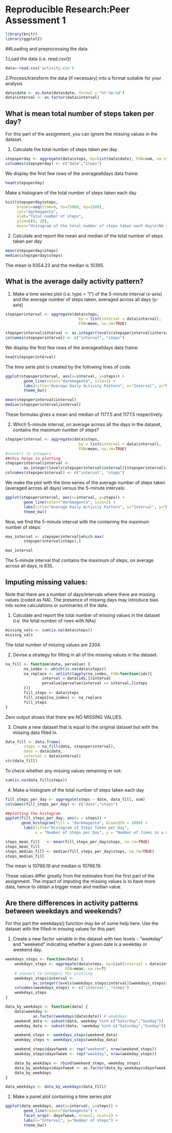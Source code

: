 
# Reproducible Research:Peer Assessment 1
```r
library(knitr)
library(ggplot2)
```

##Loading and preprocessing the data

1.Load the data (i.e. read.csv())

```r
data<-read.csv('activity.csv')
```

2.Process/transform the data (if necessary) into a format suitable for your analysis

```r
data$date <- as.Date(data$date, format = "%Y-%m-%d")
data$interval <- as.factor(data$interval)
```

## What is mean total number of steps taken per day?

For this part of the assignment, you can ignore the missing values in the dataset.

1. Calculate the total number of steps taken per day

```r
stepsperday <- aggregate(data$steps, by=list(data$date), FUN=sum, na.rm=TRUE)
colnames(stepsperday) <- c("date","steps")
```

We display the first few rows of the averagealldays data frame:
```r
head(stepsperday)
```

Make a histogram of the total number of steps taken each day

```r
hist(stepsperday$steps, 
     breaks=seq(from=0, to=25000, by=2500),
     col="darkmagenta", 
     xlab="Total number of steps", 
     ylim=c(0, 20), 
     main="Histogram of the total number of steps taken each day\n(NA removed)")
```
   
2. Calculate and report the mean and median of the total number of steps taken per day

```r
mean(stepsperday$steps)
median(stepsperday$steps)
```

The mean is 9354.23 and the median is 10395.

## What is the average daily activity pattern?

1. Make a time series plot (i.e. type = "l") of the 5-minute interval (x-axis) and the average number of steps taken, averaged across all days (y-axis)\

```r
stepsperinterval <- aggregate(data$steps, 
                                by = list(interval = data$interval),
                                FUN=mean, na.rm=TRUE)

stepsperinterval$interval <- as.integer(levels(stepsperinterval$interval)[stepsperinterval$interval])
colnames(stepsperinterval) <- c("interval", "steps")

```

We display the first few rows of the averagealldays data frame:
```r
head(stepsperinterval)
```

The time serie plot is created by the following lines of code
```r
ggplot(stepsperinterval, aes(x=interval, y=steps)) +   
        geom_line(color="darkmagenta", size=1) +  
        labs(title="Average Daily Activity Pattern", x="Interval", y="Number of steps") +  
        theme_bw()
```

```r
mean(stepsperinterval$interval)
median(stepsperinterval$interval)
```
These formulas gives a mean and median of 1177.5 and 1177.5 respectively.

2. Which 5-minute interval, on average across all the days in the dataset, contains the maximum number of steps?

```r
stepsperinterval <- aggregate(data$steps, 
                                by = list(interval = data$interval),
                                FUN=mean, na.rm=TRUE)
#convert to integers
##this helps in plotting
stepsperinterval$interval <- 
        as.integer(levels(stepsperinterval$interval)[stepsperinterval$interval])
colnames(stepsperinterval) <- c("interval", "steps")
```

We make the plot with the time series of the average number of steps taken (averaged across all days) versus the 5-minute intervals:

```r
ggplot(stepsperinterval, aes(x=interval, y=steps)) +   
        geom_line(color="darkmagenta", size=1) +  
        labs(title="Average Daily Activity Pattern", x="Interval", y="Number of steps") +  
        theme_bw()
```

Now, we find the 5-minute interval with the containing the maximum number of steps:

```r
max_interval <- stepsperinterval[which.max(  
        stepsperinterval$steps),]

max_interval
```

The 5-minute interval that contains the maximum of steps, on average across all days, is 835.

## Imputing missing values:

Note that there are a number of days/intervals where there are missing values (coded as NA). The presence of missing days may introduce bias into some calculations or summaries of the data.

1. Calculate and report the total number of missing values in the dataset (i.e. the total number of rows with NAs)

```r
missing_vals <- sum(is.na(data$steps))
missing_vals
```

The total number of missing values are 2304.

2. Devise a strategy for filling in all of the missing values in the dataset.

```r
na_fill <- function(data, pervalue) {
        na_index <- which(is.na(data$steps))
        na_replace <- unlist(lapply(na_index, FUN=function(idx){
                interval = data[idx,]$interval
                pervalue[pervalue$interval == interval,]$steps
        }))
        fill_steps <- data$steps
        fill_steps[na_index] <- na_replace
        fill_steps
}

```

Zero output shows that there are NO MISSING VALUES.

3. Create a new dataset that is equal to the original dataset but with the missing data filled in.

```r
data_fill <- data.frame(  
        steps = na_fill(data, stepsperinterval),  
        date = data$date,  
        interval = data$interval)
str(data_fill)
```

To check whether any missing values remaining or not:
```r
sum(is.na(data_fill$steps))
```

4. Make a histogram of the total number of steps taken each day 

```r
fill_steps_per_day <- aggregate(steps ~ date, data_fill, sum)
colnames(fill_steps_per_day) <- c("date","steps")

##plotting the histogram
ggplot(fill_steps_per_day, aes(x = steps)) + 
       geom_histogram(fill = "darkmagenta", binwidth = 1000) + 
        labs(title="Histogram of Steps Taken per Day", 
             x = "Number of Steps per Day", y = "Number of times in a day(Count)") + theme_bw() 
```

```r
steps_mean_fill   <- mean(fill_steps_per_day$steps, na.rm=TRUE)
steps_mean_fill
steps_median_fill <- median(fill_steps_per_day$steps, na.rm=TRUE)
steps_median_fill
```

The mean is 10766.19 and median is 10766.19.

These values differ greatly from the estimates from the first part of the assignment. The impact of imputing the missing values is to have more data, hence to obtain a bigger mean and median value.

## Are there differences in activity patterns between weekdays and weekends?

For this part the weekdays() function may be of some help here. Use the dataset with the filled-in missing values for this part.

1. Create a new factor variable in the dataset with two levels - "weekday" and "weekend" indicating whether a given date is a weekday or weekend day.

```r
weekdays_steps <- function(data) {
    weekdays_steps <- aggregate(data$steps, by=list(interval = data$interval),
                          FUN=mean, na.rm=T)
    # convert to integers for plotting
    weekdays_steps$interval <- 
            as.integer(levels(weekdays_steps$interval)[weekdays_steps$interval])
    colnames(weekdays_steps) <- c("interval", "steps")
    weekdays_steps
}

data_by_weekdays <- function(data) {
    data$weekday <- 
            as.factor(weekdays(data$date)) # weekdays
    weekend_data <- subset(data, weekday %in% c("Saturday","Sunday"))
    weekday_data <- subset(data, !weekday %in% c("Saturday","Sunday"))

    weekend_steps <- weekdays_steps(weekend_data)
    weekday_steps <- weekdays_steps(weekday_data)

    weekend_steps$dayofweek <- rep("weekend", nrow(weekend_steps))
    weekday_steps$dayofweek <- rep("weekday", nrow(weekday_steps))

    data_by_weekdays <- rbind(weekend_steps, weekday_steps)
    data_by_weekdays$dayofweek <- as.factor(data_by_weekdays$dayofweek)
    data_by_weekdays
}

data_weekdays <- data_by_weekdays(data_fill)
```

2. Make a panel plot containing a time series plot 

```r
ggplot(data_weekdays, aes(x=interval, y=steps)) + 
        geom_line(color="darkmagenta") + 
        facet_wrap(~ dayofweek, nrow=2, ncol=1) +
        labs(x="Interval", y="Number of steps") +
        theme_bw()
```
